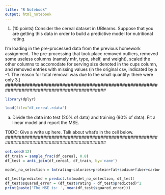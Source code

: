 ```yaml
---
title: "R Notebook"
output: html_notebook
---
```

1) (10 points) Consider the cereal dataset in UBlearns.  Suppose that you are getting 
this data in order to build a predictive model for nutritional rating. 

#############################################################################################
I'm loading in the pre-processed data from the previous homework assignment. The pre-processing that took place removed outliers, removed some useless columns (namely mfr, type, shelf, and weight), scaled the other columns to accomodate for serving size denoted in the cups column, and removed entries with missing values (in the original csv, indicated by a -1. The reason for total removal was due to the small quantity: there were only 3.)
#############################################################################################

```r
library(dplyr)

load(file="df_cereal.rdata")
```

a) Divide the data into test (20% of data) and training (80% of data).  Fit a linear 
model and report the MSE.

#############################################################################################
TODO:
Give a write up here. Talk about what's in the cell below.
#############################################################################################

```r
set.seed(12)
df_train = sample_frac(df_cereal, 0.8)
df_test = anti_join(df_cereal, df_train, by='name')

model_no_selection = lm(rating~calories+protein+fat+sodium+fiber+carbo+sugars+potass+vitamins, data=df_train)

df_test$predicted = predict.lm(model_no_selection, df_test)
df_test$squared_error = (df_test$rating - df_test$predicted)^2
print(paste('The MSE is: ', mean(df_test$squared_error)))
```

